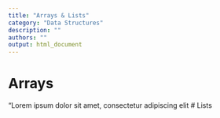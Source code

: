 ```yaml
---
title: "Arrays & Lists"
category: "Data Structures"
description: ""
authors: ""
output: html_document
---
```

# Arrays
"Lorem ipsum dolor sit amet, consectetur adipiscing elit
# Lists
